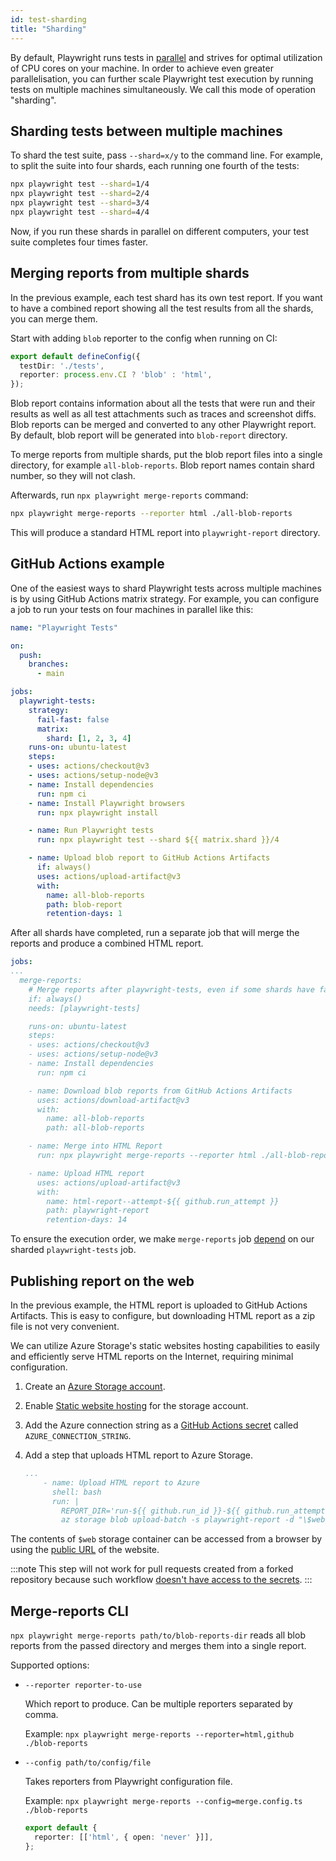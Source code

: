 ```yaml
---
id: test-sharding
title: "Sharding"
---
```


By default, Playwright runs tests in [parallel](/test-parallel.mdx) and strives for optimal utilization of CPU cores on your machine. In order to achieve even greater parallelisation, you can further scale Playwright test execution by running tests on multiple machines simultaneously. We call this mode of operation "sharding".

## Sharding tests between multiple machines

To shard the test suite, pass `--shard=x/y` to the command line. For example, to split the suite into four shards, each running one fourth of the tests:

```bash
npx playwright test --shard=1/4
npx playwright test --shard=2/4
npx playwright test --shard=3/4
npx playwright test --shard=4/4
```

Now, if you run these shards in parallel on different computers, your test suite completes four times faster.

## Merging reports from multiple shards

In the previous example, each test shard has its own test report. If you want to have a combined report showing all the test results from all the shards, you can merge them.

Start with adding `blob` reporter to the config when running on CI:

```ts title="playwright.config.ts"
export default defineConfig({
  testDir: './tests',
  reporter: process.env.CI ? 'blob' : 'html',
});
```

Blob report contains information about all the tests that were run and their results as well as all test attachments such as traces and screenshot diffs. Blob reports can be merged and converted to any other Playwright report. By default, blob report will be generated into `blob-report` directory.

To merge reports from multiple shards, put the blob report files into a single directory, for example `all-blob-reports`. Blob report names contain shard number, so they will not clash.

Afterwards, run `npx playwright merge-reports` command:

```bash
npx playwright merge-reports --reporter html ./all-blob-reports
```

This will produce a standard HTML report into `playwright-report` directory.

## GitHub Actions example

One of the easiest ways to shard Playwright tests across multiple machines is by using GitHub Actions matrix strategy. For example, you can configure a job to run your tests on four machines in parallel like this:

```yaml title=".github/workflows/playwright.yml"
name: "Playwright Tests"

on:
  push:
    branches:
      - main

jobs:
  playwright-tests:
    strategy:
      fail-fast: false
      matrix:
        shard: [1, 2, 3, 4]
    runs-on: ubuntu-latest
    steps:
    - uses: actions/checkout@v3
    - uses: actions/setup-node@v3
    - name: Install dependencies
      run: npm ci
    - name: Install Playwright browsers
      run: npx playwright install

    - name: Run Playwright tests
      run: npx playwright test --shard ${{ matrix.shard }}/4

    - name: Upload blob report to GitHub Actions Artifacts
      if: always()
      uses: actions/upload-artifact@v3
      with:
        name: all-blob-reports
        path: blob-report
        retention-days: 1
```

After all shards have completed, run a separate job that will merge the reports and produce a combined HTML report.

```yaml title=".github/workflows/playwright.yml"
jobs:
...
  merge-reports:
    # Merge reports after playwright-tests, even if some shards have failed
    if: always()
    needs: [playwright-tests]

    runs-on: ubuntu-latest
    steps:
    - uses: actions/checkout@v3
    - uses: actions/setup-node@v3
    - name: Install dependencies
      run: npm ci

    - name: Download blob reports from GitHub Actions Artifacts
      uses: actions/download-artifact@v3
      with:
        name: all-blob-reports
        path: all-blob-reports

    - name: Merge into HTML Report
      run: npx playwright merge-reports --reporter html ./all-blob-reports 

    - name: Upload HTML report
      uses: actions/upload-artifact@v3
      with:
        name: html-report--attempt-${{ github.run_attempt }}
        path: playwright-report
        retention-days: 14
```

To ensure the execution order, we make `merge-reports` job [depend](https://docs.github.com/en/actions/using-jobs/using-jobs-in-a-workflow#defining-prerequisite-jobs) on our sharded `playwright-tests` job.

## Publishing report on the web

In the previous example, the HTML report is uploaded to GitHub Actions Artifacts. This is easy to configure, but downloading HTML report as a zip file is not very convenient.

We can utilize Azure Storage's static websites hosting capabilities to easily and efficiently serve HTML reports on the Internet, requiring minimal configuration.
1. Create an [Azure Storage account](https://learn.microsoft.com/en-us/azure/storage/common/storage-account-create).
1. Enable [Static website hosting](https://learn.microsoft.com/en-us/azure/storage/blobs/storage-blob-static-website-how-to#enable-static-website-hosting) for the storage account.
1. Add the Azure connection string as a [GitHub Actions secret](https://docs.github.com/en/actions/security-guides/encrypted-secrets#creating-encrypted-secrets-for-a-repository) called `AZURE_CONNECTION_STRING`.
1. Add a step that uploads HTML report to Azure Storage.
   
   ```yaml
   ...
       - name: Upload HTML report to Azure
         shell: bash
         run: |
           REPORT_DIR='run-${{ github.run_id }}-${{ github.run_attempt }}'
           az storage blob upload-batch -s playwright-report -d "\$web/$REPORT_DIR" --connection-string "${{ secrets.AZURE_CONNECTION_STRING }}"
   ```
   
The contents of `$web` storage container can be accessed from a browser by using the [public URL](https://learn.microsoft.com/en-us/azure/storage/blobs/storage-blob-static-website-how-to?tabs=azure-portal#portal-find-url) of the website.

:::note
This step will not work for pull requests created from a forked repository because such workflow [doesn't have access to the secrets](https://docs.github.com/en/actions/security-guides/encrypted-secrets#using-encrypted-secrets-in-a-workflow).
:::

## Merge-reports CLI

`npx playwright merge-reports path/to/blob-reports-dir` reads all blob reports from the passed directory and merges them into a single report.

Supported options:
- `--reporter reporter-to-use`
  
  Which report to produce. Can be multiple reporters separated by comma.
  
  Example: `npx playwright merge-reports --reporter=html,github ./blob-reports`
- `--config path/to/config/file`
  
  Takes reporters from Playwright configuration file.
  
  Example: `npx playwright merge-reports --config=merge.config.ts ./blob-reports`
  
  ```ts title="merge.config.ts"
  export default {
    reporter: [['html', { open: 'never' }]],
  };
  ```
  


[Accessibility]: /api/class-accessibility.mdx "Accessibility"
[Android]: /api/class-android.mdx "Android"
[AndroidDevice]: /api/class-androiddevice.mdx "AndroidDevice"
[AndroidInput]: /api/class-androidinput.mdx "AndroidInput"
[AndroidSocket]: /api/class-androidsocket.mdx "AndroidSocket"
[AndroidWebView]: /api/class-androidwebview.mdx "AndroidWebView"
[APIRequest]: /api/class-apirequest.mdx "APIRequest"
[APIRequestContext]: /api/class-apirequestcontext.mdx "APIRequestContext"
[APIResponse]: /api/class-apiresponse.mdx "APIResponse"
[APIResponseAssertions]: /api/class-apiresponseassertions.mdx "APIResponseAssertions"
[Browser]: /api/class-browser.mdx "Browser"
[BrowserContext]: /api/class-browsercontext.mdx "BrowserContext"
[BrowserServer]: /api/class-browserserver.mdx "BrowserServer"
[BrowserType]: /api/class-browsertype.mdx "BrowserType"
[CDPSession]: /api/class-cdpsession.mdx "CDPSession"
[ConsoleMessage]: /api/class-consolemessage.mdx "ConsoleMessage"
[Coverage]: /api/class-coverage.mdx "Coverage"
[Dialog]: /api/class-dialog.mdx "Dialog"
[Download]: /api/class-download.mdx "Download"
[Electron]: /api/class-electron.mdx "Electron"
[ElectronApplication]: /api/class-electronapplication.mdx "ElectronApplication"
[ElementHandle]: /api/class-elementhandle.mdx "ElementHandle"
[FileChooser]: /api/class-filechooser.mdx "FileChooser"
[Frame]: /api/class-frame.mdx "Frame"
[FrameLocator]: /api/class-framelocator.mdx "FrameLocator"
[GenericAssertions]: /api/class-genericassertions.mdx "GenericAssertions"
[JSHandle]: /api/class-jshandle.mdx "JSHandle"
[Keyboard]: /api/class-keyboard.mdx "Keyboard"
[Locator]: /api/class-locator.mdx "Locator"
[LocatorAssertions]: /api/class-locatorassertions.mdx "LocatorAssertions"
[Logger]: /api/class-logger.mdx "Logger"
[Mouse]: /api/class-mouse.mdx "Mouse"
[Page]: /api/class-page.mdx "Page"
[PageAssertions]: /api/class-pageassertions.mdx "PageAssertions"
[Playwright]: /api/class-playwright.mdx "Playwright"
[PlaywrightAssertions]: /api/class-playwrightassertions.mdx "PlaywrightAssertions"
[Request]: /api/class-request.mdx "Request"
[Response]: /api/class-response.mdx "Response"
[Route]: /api/class-route.mdx "Route"
[Selectors]: /api/class-selectors.mdx "Selectors"
[SnapshotAssertions]: /api/class-snapshotassertions.mdx "SnapshotAssertions"
[TimeoutError]: /api/class-timeouterror.mdx "TimeoutError"
[Touchscreen]: /api/class-touchscreen.mdx "Touchscreen"
[Tracing]: /api/class-tracing.mdx "Tracing"
[Video]: /api/class-video.mdx "Video"
[WebSocket]: /api/class-websocket.mdx "WebSocket"
[Worker]: /api/class-worker.mdx "Worker"
[Fixtures]: /api/class-fixtures.mdx "Fixtures"
[Test]: /api/class-test.mdx "Test"
[TestConfig]: /api/class-testconfig.mdx "TestConfig"
[TestInfo]: /api/class-testinfo.mdx "TestInfo"
[TestInfoError]: /api/class-testinfoerror.mdx "TestInfoError"
[TestOptions]: /api/class-testoptions.mdx "TestOptions"
[TestProject]: /api/class-testproject.mdx "TestProject"
[WorkerInfo]: /api/class-workerinfo.mdx "WorkerInfo"
[Location]: /api/class-location.mdx "Location"
[Reporter]: /api/class-reporter.mdx "Reporter"
[Suite]: /api/class-suite.mdx "Suite"
[TestCase]: /api/class-testcase.mdx "TestCase"
[TestError]: /api/class-testerror.mdx "TestError"
[TestResult]: /api/class-testresult.mdx "TestResult"
[TestStep]: /api/class-teststep.mdx "TestStep"
[Element]: https://developer.mozilla.org/en-US/docs/Web/API/element "Element"
[EvaluationArgument]: /evaluating.mdx#evaluation-argument "EvaluationArgument"
[Promise]: https://developer.mozilla.org/en-US/docs/Web/JavaScript/Reference/Global_Objects/Promise "Promise"
[iterator]: https://developer.mozilla.org/en-US/docs/Web/JavaScript/Reference/Iteration_protocols "Iterator"
[origin]: https://developer.mozilla.org/en-US/docs/Glossary/Origin "Origin"
[selector]: https://developer.mozilla.org/en-US/docs/Web/CSS/CSS_Selectors "selector"
[Serializable]: https://developer.mozilla.org/en-US/docs/Web/JavaScript/Reference/Global_Objects/JSON/stringify#Description "Serializable"
[UIEvent.detail]: https://developer.mozilla.org/en-US/docs/Web/API/UIEvent/detail "UIEvent.detail"
[UnixTime]: https://en.wikipedia.org/wiki/Unix_time "Unix Time"
[xpath]: https://developer.mozilla.org/en-US/docs/Web/XPath "xpath"

[Array]: https://developer.mozilla.org/en-US/docs/Web/JavaScript/Reference/Global_Objects/Array "Array"
[boolean]: https://developer.mozilla.org/en-US/docs/Web/JavaScript/Data_structures#Boolean_type "Boolean"
[Buffer]: https://nodejs.org/api/buffer.html#buffer_class_buffer "Buffer"
[ChildProcess]: https://nodejs.org/api/child_process.html "ChildProcess"
[Error]: https://nodejs.org/api/errors.html#errors_class_error "Error"
[EventEmitter]: https://nodejs.org/api/events.html#events_class_eventemitter "EventEmitter"
[function]: https://developer.mozilla.org/en-US/docs/Web/JavaScript/Reference/Global_Objects/Function "Function"
[Map]: https://developer.mozilla.org/en-US/docs/Web/JavaScript/Reference/Global_Objects/Map "Map"
[null]: https://developer.mozilla.org/en-US/docs/Web/JavaScript/Reference/Global_Objects/null "null"
[number]: https://developer.mozilla.org/en-US/docs/Web/JavaScript/Data_structures#Number_type "Number"
[Object]: https://developer.mozilla.org/en-US/docs/Web/JavaScript/Reference/Global_Objects/Object "Object"
[Promise]: https://developer.mozilla.org/en-US/docs/Web/JavaScript/Reference/Global_Objects/Promise "Promise"
[Readable]: https://nodejs.org/api/stream.html#stream_class_stream_readable "Readable"
[ReadStream]: https://nodejs.org/api/fs.html#class-fsreadstream "ReadStream"
[RegExp]: https://developer.mozilla.org/en-US/docs/Web/JavaScript/Reference/Global_Objects/RegExp "RegExp"
[string]: https://developer.mozilla.org/en-US/docs/Web/JavaScript/Data_structures#String_type "string"
[void]: https://developer.mozilla.org/en-US/docs/Web/JavaScript/Reference/Global_Objects/undefined "void"
[URL]: https://nodejs.org/api/url.html "URL"

[all available image tags]: https://mcr.microsoft.com/en-us/product/playwright/about "all available image tags"
[Microsoft Artifact Registry]: https://mcr.microsoft.com/en-us/product/playwright/about "Microsoft Artifact Registry"
[Dockerfile.jammy]: https://github.com/microsoft/playwright/blob/main/utils/docker/Dockerfile.jammy "Dockerfile.jammy"
